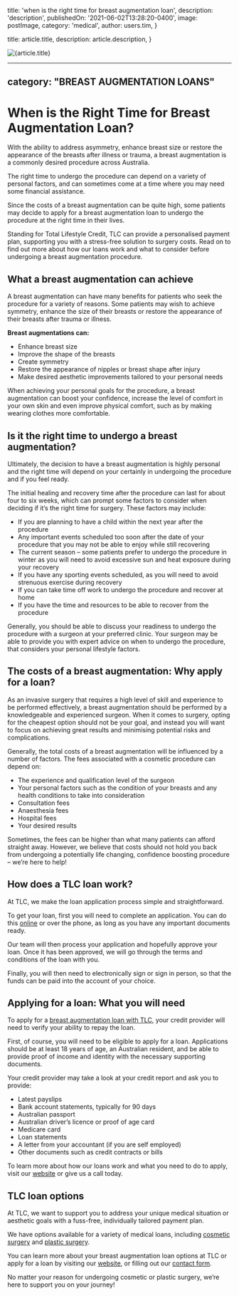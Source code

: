 
  title: 'when is the right time for breast augmentation loan',
  description: 'description',
  publishedOn: '2021-06-02T13:28:20-0400',
  image: postImage,
  category: 'medical',
  author: users.tim,
}

  title: article.title,
  description: article.description,
}


<Image src={postImage} alt={article.title} />

---
category: "BREAST AUGMENTATION LOANS"
---

# When is the Right Time for Breast Augmentation Loan?

With the ability to address asymmetry, enhance breast size or restore the appearance of the breasts after illness or trauma, a breast augmentation is a commonly desired procedure across Australia.

The right time to undergo the procedure can depend on a variety of personal factors, and can sometimes come at a time where you may need some financial assistance.

Since the costs of a breast augmentation can be quite high, some patients may decide to apply for a breast augmentation loan to undergo the procedure at the right time in their lives.

Standing for Total Lifestyle Credit, TLC can provide a personalised payment plan, supporting you with a stress-free solution to surgery costs. Read on to find out more about how our loans work and what to consider before undergoing a breast augmentation procedure.

## What a breast augmentation can achieve

A breast augmentation can have many benefits for patients who seek the procedure for a variety of reasons. Some patients may wish to achieve symmetry, enhance the size of their breasts or restore the appearance of their breasts after trauma or illness.

**Breast augmentations can:**

- Enhance breast size
- Improve the shape of the breasts
- Create symmetry
- Restore the appearance of nipples or breast shape after injury
- Make desired aesthetic improvements tailored to your personal needs

When achieving your personal goals for the procedure, a breast augmentation can boost your confidence, increase the level of comfort in your own skin and even improve physical comfort, such as by making wearing clothes more comfortable.

## Is it the right time to undergo a breast augmentation?

Ultimately, the decision to have a breast augmentation is highly personal and the right time will depend on your certainly in undergoing the procedure and if you feel ready.

The initial healing and recovery time after the procedure can last for about four to six weeks, which can prompt some factors to consider when deciding if it’s the right time for surgery. These factors may include:

- If you are planning to have a child within the next year after the procedure
- Any important events scheduled too soon after the date of your procedure that you may not be able to enjoy while still recovering
- The current season – some patients prefer to undergo the procedure in winter as you will need to avoid excessive sun and heat exposure during your recovery
- If you have any sporting events scheduled, as you will need to avoid strenuous exercise during recovery
- If you can take time off work to undergo the procedure and recover at home
- If you have the time and resources to be able to recover from the procedure

Generally, you should be able to discuss your readiness to undergo the procedure with a surgeon at your preferred clinic. Your surgeon may be able to provide you with expert advice on when to undergo the procedure, that considers your personal lifestyle factors.

## The costs of a breast augmentation: Why apply for a loan?

As an invasive surgery that requires a high level of skill and experience to be performed effectively, a breast augmentation should be performed by a knowledgeable and experienced surgeon. When it comes to surgery, opting for the cheapest option should not be your goal, and instead you will want to focus on achieving great results and minimising potential risks and complications.

Generally, the total costs of a breast augmentation will be influenced by a number of factors. The fees associated with a cosmetic procedure can depend on:

- The experience and qualification level of the surgeon
- Your personal factors such as the condition of your breasts and any health conditions to take into consideration
- Consultation fees
- Anaesthesia fees
- Hospital fees
- Your desired results

Sometimes, the fees can be higher than what many patients can afford straight away. However, we believe that costs should not hold you back from undergoing a potentially life changing, confidence boosting procedure – we’re here to help!

## How does a TLC loan work?

At TLC, we make the loan application process simple and straightforward.

To get your loan, first you will need to complete an application. You can do this [online](https://medical.tlc.com.au/how-it-works/) or over the phone, as long as you have any important documents ready.

Our team will then process your application and hopefully approve your loan. Once it has been approved, we will go through the terms and conditions of the loan with you.

Finally, you will then need to electronically sign or sign in person, so that the funds can be paid into the account of your choice.

## Applying for a loan: What you will need

To apply for a [breast augmentation loan with TLC](https://tlc.com.au/breast-augmentation-loan/), your credit provider will need to verify your ability to repay the loan.

First, of course, you will need to be eligible to apply for a loan. Applications should be at least 18 years of age, an Australian resident, and be able to provide proof of income and identity with the necessary supporting documents.

Your credit provider may take a look at your credit report and ask you to provide:

- Latest payslips
- Bank account statements, typically for 90 days
- Australian passport
- Australian driver’s licence or proof of age card
- Medicare card
- Loan statements
- A letter from your accountant (if you are self employed)
- Other documents such as credit contracts or bills

To learn more about how our loans work and what you need to do to apply, visit our [website](https://medical.tlc.com.au/how-it-works/) or give us a call today.

## TLC loan options

At TLC, we want to support you to address your unique medical situation or aesthetic goals with a fuss-free, individually tailored payment plan.

We have options available for a variety of medical loans, including [cosmetic surgery](https://medical.tlc.com.au/cosmetic-surgery/) and [plastic surgery](https://medical.tlc.com.au/plastic-surgery/).

You can learn more about your breast augmentation loan options at TLC or apply for a loan by visiting our [website](https://tlc.com.au/breast-augmentation-loan/), or filling out our [contact form](https://medical.tlc.com.au/contact-us/).

No matter your reason for undergoing cosmetic or plastic surgery, we’re here to support you on your journey!
